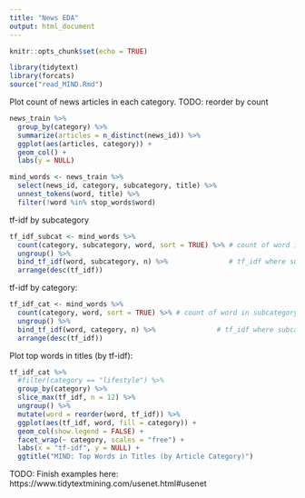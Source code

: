 ```yaml
---
title: "News EDA"
output: html_document
---
```


```r
knitr::opts_chunk$set(echo = TRUE)
```

```r
library(tidytext)
library(forcats)
source("read_MIND.Rmd")
```

Plot count of news articles in each category. TODO: reorder by count

```r
news_train %>%
  group_by(category) %>%
  summarize(articles = n_distinct(news_id)) %>%
  ggplot(aes(articles, category)) +
  geom_col() +
  labs(y = NULL) 
```


```r
mind_words <- news_train %>%
  select(news_id, category, subcategory, title) %>%
  unnest_tokens(word, title) %>%
  filter(!word %in% stop_words$word)
```

tf-idf by subcategory

```r
tf_idf_subcat <- mind_words %>%
  count(category, subcategory, word, sort = TRUE) %>% # count of word in subcategory
  ungroup() %>%
  bind_tf_idf(word, subcategory, n) %>%               # tf_idf where subcategory is the doc
  arrange(desc(tf_idf))
```

tf-idf by category:

```r
tf_idf_cat <- mind_words %>%
  count(category, word, sort = TRUE) %>% # count of word in subcategory
  ungroup() %>%
  bind_tf_idf(word, category, n) %>%               # tf_idf where subcategory is the doc
  arrange(desc(tf_idf))
```

Plot top words in titles (by tf-idf):

```r
tf_idf_cat %>%
  #filter(category == "lifestyle") %>%
  group_by(category) %>%
  slice_max(tf_idf, n = 12) %>%
  ungroup() %>%
  mutate(word = reorder(word, tf_idf)) %>%
  ggplot(aes(tf_idf, word, fill = category)) +
  geom_col(show.legend = FALSE) +
  facet_wrap(~ category, scales = "free") +
  labs(x = "tf-idf", y = NULL) + 
  ggtitle("MIND: Top Words in Titles (by Article Category)")
```

TODO: Finish examples here: https://www.tidytextmining.com/usenet.html#usenet